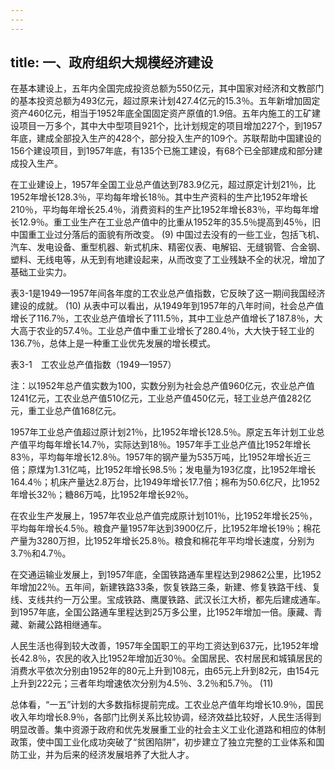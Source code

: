 ```yaml
---
---
---
```

title: 一、政府组织大规模经济建设
---




在基本建设上，五年内全国完成投资总额为550亿元，其中国家对经济和文教部门的基本投资总额为493亿元，超过原来计划427.4亿元的15.3％。五年新增加固定资产460亿元，相当于1952年底全国固定资产原值的1.9倍。五年内施工的工矿建设项目一万多个，其中大中型项目921个，比计划规定的项目增加227个，到1957年底，建成全部投入生产的428个，部分投入生产的109个。苏联帮助中国建设的156个建设项目，到1957年底，有135个已施工建设，有68个已全部建成和部分建成投入生产。

在工业建设上，1957年全国工业总产值达到783.9亿元，超过原定计划21％，比1952年增长128.3％，平均每年增长18％。其中生产资料的生产比1952年增长210％，平均每年增长25.4％，消费资料的生产比1952年增长83％，平均每年增长12.9％。重工业生产在工业总产值中的比重从1952年的35.5％提高到45％，旧中国重工业过分落后的面貌有所改变。 (9) 中国过去没有的一些工业，包括飞机、汽车、发电设备、重型机器、新式机床、精密仪表、电解铝、无缝钢管、合金钢、塑料、无线电等，从无到有地建设起来，从而改变了工业残缺不全的状况，增加了基础工业实力。

表3-1是1949—1957年间各年度的工农业总产值指数，它反映了这一期间我国经济建设的成就。 (10) 从表中可以看出，从1949年到1957年的八年时间，社会总产值增长了116.7％，工农业总产值增长了111.5％，其中工业总产值增长了187.8％，大大高于农业的57.4％。工业总产值中重工业增长了280.4％，大大快于轻工业的136.7％，总体上是一种重工业优先发展的增长模式。

表3-1　工农业总产值指数（1949—1957）



注：以1952年总产值实数为100，实数分别为社会总产值960亿元，农业总产值1241亿元，工农业总产值510亿元，工业总产值450亿元，轻工业总产值282亿元，重工业总产值168亿元。

1957年工业总产值超过原计划21％，比1952年增长128.5％。原定五年计划工业总产值平均每年增长14.7％，实际达到18％。1957年手工业总产值比1952年增长83％，平均每年增长12.8％。1957年的钢产量为535万吨，比1952年增长近三倍；原煤为1.31亿吨，比1952年增长98.5％；发电量为193亿度，比1952年增长164.4％；机床产量达2.8万台，比1949年增长17.7倍；棉布为50.6亿尺，比1952年增长32％；糖86万吨，比1952年增长92％。

在农业生产发展上，1957年农业总产值完成原计划101％，比1952年增长25％，平均每年增长4.5％。粮食产量1957年达到3900亿斤，比1952年增长19％；棉花产量为3280万担，比1952年增长25.8％。粮食和棉花年平均增长速度，分别为3.7％和4.7％。

在交通运输业发展上，到1957年底，全国铁路通车里程达到29862公里，比1952年增加22％。五年间，新建铁路33条，恢复铁路三条，新建、修复铁路干线、复线、支线共约一万公里。宝成铁路、鹰厦铁路、武汉长江大桥，都先后建成通车。到1957年底，全国公路通车里程达到25万多公里，比1952年增加一倍。康藏、青藏、新藏公路相继通车。

人民生活也得到较大改善，1957年全国职工的平均工资达到637元，比1952年增长42.8％，农民的收入比1952年增加近30％。全国居民、农村居民和城镇居民的消费水平依次分别由1952年的80元上升到108元，由65元上升到82元，由154元上升到222元；三者年均增速依次分别为4.5％、3.2％和5.7％。 (11)

总体看，“一五”计划的大多数指标提前完成。工农业总产值年均增长10.9％，国民收入年均增长8.9％，各部门比例关系比较协调，经济效益比较好，人民生活得到明显改善。集中资源于政府和优先发展重工业的社会主义工业化道路和相应的体制政策，使中国工业化成功突破了“贫困陷阱”，初步建立了独立完整的工业体系和国防工业，并为后来的经济发展培养了大批人才。